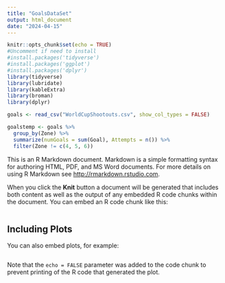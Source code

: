 ```yaml
---
title: "GoalsDataSet"
output: html_document
date: "2024-04-15"
---
```


```r
knitr::opts_chunk$set(echo = TRUE)
#Uncomment if need to install
#install.packages('tidyverse') 
#install.packages('ggplot') 
#install.packages('dplyr') 
library(tidyverse)
library(lubridate)
library(kableExtra)
library(broman)
library(dplyr) 
```

```r
goals <- read_csv("WorldCupShootouts.csv", show_col_types = FALSE)

goalstemp <- goals %>% 
  group_by(Zone) %>% 
  summarize(numGoals = sum(Goal), Attempts = n()) %>% 
  filter(Zone != c(4, 5, 6))
```

This is an R Markdown document. Markdown is a simple formatting syntax for authoring HTML, PDF, and MS Word documents. For more details on using R Markdown see <http://rmarkdown.rstudio.com>.

When you click the **Knit** button a document will be generated that includes both content as well as the output of any embedded R code chunks within the document. You can embed an R code chunk like this:

```r
```

## Including Plots

You can also embed plots, for example:

```r
```

Note that the `echo = FALSE` parameter was added to the code chunk to prevent printing of the R code that generated the plot.
